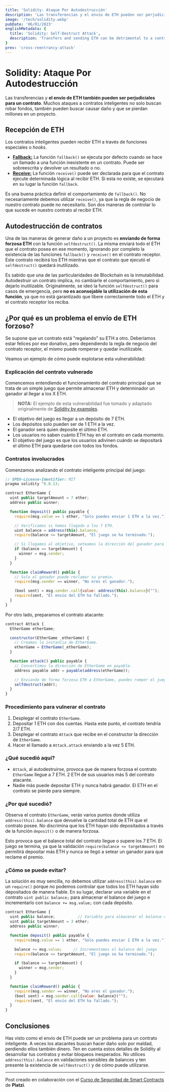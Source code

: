 ```yaml
---
title: 'Solidity: Ataque Por Autodestrucción'
description: 'Las transferencias y el envío de ETH pueden ser perjudiciales para un contrato. Muchos ataques no solo buscan robar fondos, también pueden buscar causar daño y que se pierdan millones de dólares.'
image: '/tech/solidity.webp'
pubDate: '06/01/2023'
englishMetadata: {
  title: 'Solidity: Self-Destruct Attack',
  description: 'Transfers and sending ETH can be detrimental to a contract. Many attacks not only seek to steal funds, they may also seek to cause damage and millions of dollars in loss.'
}
prev: 'cross-reentrancy-attack'
---
```


# Solidity: Ataque Por Autodestrucción

Las transferencias y **el envío de ETH también pueden ser perjudiciales para un contrato**. Muchos ataques a contratos inteligentes no solo buscan robar fondos, también pueden buscar causar daño y que se pierdan millones en un proyecto.

## Recepción de ETH

Los contratos inteligentes pueden recibir ETH a través de funciones especiales o *hooks*.

* [**Fallback:**](https://docs.soliditylang.org/en/v0.8.12/contracts.html#fallback-function "Fallback") La función `fallback()` se ejecuta por defecto cuando se hace un llamado a una función inexistente en un contrato. Puede ser sobreescrita y devolver un resultado o no.
* [**Receive:**](https://docs.soliditylang.org/en/v0.8.12/contracts.html#receive-ether-function "Receive") La función `receive()` puede ser declarada para que el contrato ejecute determinada lógica al recibir ETH. Si esta no existe, se ejecutará en su lugar la función `fallback`.

Es una buena práctica definir el comportamiento de `fallback()`. No necesariamente debemos utilizar `receive()`, ya que la regla de negocio de nuestro contrato puede no necesitarlo. Son dos maneras de controlar lo que sucede en nuestro contrato al recibir ETH.

## Autodestrucción de contratos

Una de las maneras de generar daño a un proyecto es **enviando de forma forzosa ETH** con la función `selfdestruct()`. La misma enviará todo el ETH que el contrato posea en ese momento, ignorando por completo la existencia de las funciones `fallback()` y `receive()` en el contrato receptor. Este contrato recibirá los ETH mientras que el contrato que ejecutó el `selfdestruct()` quedará inutilizado.

Es sabido que una de las particularidades de Blockchain es la inmutabilidad. Autodestruir un contrato implica, no cambiarle el comportamiento, pero si dejarlo inutilizable.
Originalmente, se ideó la función `selfdestruct()` para casos de emergencia, pero **no es aconsejable la utilización de esta función**, ya que no está garantizado que libere correctamente todo el ETH y el contrato receptor los reciba.

## ¿Por qué es un problema el envío de ETH forzoso?

Se supone que un contrato está "regalando" su ETH a otro. Deberíamos estar felices por ese donativo, pero dependiendo la regla de negocio del contrato receptor, el mismo puede romperse y quedar inutilizable.

Veamos un ejemplo de cómo puede explotarse esta vulnerabilidad:

### Explicación del contrato vulnerado

Comencemos entendiendo el funcionamiento del contrato principal que se trata de un simple juego que permite almacenar ETH y determinador un ganador al llegar a los X ETH.

> **NOTA:** El ejemplo de esta vulnerabilidad fue tomado y adaptado originalmente de [Solidity by examples](https://solidity-by-example.org/hacks/self-destruct/ "Solidity by examples").

* El objetivo del juego es llegar a un depósito de 7 ETH.
* Los depósitos solo pueden ser de 1 ETH a la vez.
* El ganador será quien deposite el último ETH.
* Los usuarios no saben cuánto ETH hay en el contrato en cada momento.
* El objetivo del juego es que los usuarios adivinen cuándo se depositará el último ETH para quedarse con todos los fondos.

### Contratos involucrados

Comenzamos analizando el contrato inteligente principal del juego:

```js
// SPDX-License-Identifier: MIT
pragma solidity ^0.8.13;

contract EtherGame {
  uint public targetAmount = 7 ether;
  address public winner;

  function deposit() public payable {
    require(msg.value == 1 ether, "Solo puedes enviar 1 ETH a la vez.");

    // Verificamos si hemos llegado a los 7 ETH.
    uint balance = address(this).balance;
    require(balance <= targetAmount, "El juego se ha terminado.");

    // Si llegamos al objetivo, seteamos la dirección del ganador para que reclame su premio.
    if (balance == targetAmount) {
      winner = msg.sender;
    }
  }

  function claimReward() public {
    // Solo el ganador puede reclamar su premio.
    require(msg.sender == winner, "No eres el ganador.");

    (bool sent) = msg.sender.call{value: address(this).balance}("");
    require(sent, "El envío del ETH ha fallado.");
  }
}
```

Por otro lado, preparamos el contrato atacante:

```js
contract Attack {
  EtherGame etherGame;

  constructor(EtherGame _etherGame) {
    // Creamos la instancia de EtherGame.
    etherGame = EtherGame(_etherGame);
  }

  function attack() public payable {
    // Convertimos la dirección de EtherGame en payable.
    address payable addr = payable(address(etherGame));

    // Enviando de forma forzosa ETH a EtherGame, puedes romper el juego al igualar o superar los 7 ETH.
    selfdestruct(addr);
  }
}
```

### Procedimiento para vulnerar el contrato

1. Desplegar el contrato `EtherGame`.
2. Depositar 1 ETH con dos cuentas. Hasta este punto, el contrato tendría 2/7 ETH.
3. Desplegar el contrato `Attack` que recibe en el constructor la dirección de `EtherGame`.
4. Hacer el llamado a `Attack.attack` enviando a la vez 5 ETH.

### ¿Qué sucedió aquí?

* `Attack`, al autodestruirse, provoca que de manera forzosa el contrato `EtherGame` llegue a 7 ETH. 2 ETH de sus usuarios más 5 del contrato atacante.
* Nadie más puede depositar ETH y nunca habrá ganador. El ETH en el contrato se pierde para siempre.

### ¿Por qué sucedió?

Observa el contrato `EtherGame`, verás varios puntos donde utiliza `address(this).balance` que devuelve la cantidad total de ETH que el contrato posee. No discrimina que los ETH hayan sido depositados a través de la función `deposit()` o de manera forzosa.

Esto provoca que el balance total del contrato llegue o supere los 7 ETH. El juego se termina, ya que la validación `require(balance <= targetAmount)` no permitirá depositar más ETH y nunca se llegó a setear un ganador para que reclame el premio.

### ¿Cómo se puede evitar?

La solución es muy sencilla, no debemos utilizar `address(this).balance` en un `require()` porque no podemos controlar que todos los ETH hayan sido depositados de manera fiable. En su lugar, declarar una variable en el contrato `uint public balance;` para almacenar el balance del juego e incrementarlo con `balance += msg.value;` con cada depósito.

```js
contract EtherGame {
  uint public balance;          // Variable para almacenar el balance del juego
  uint public targetAmount = 3 ether;
  address public winner;

  function deposit() public payable {
    require(msg.value == 1 ether, "Solo puedes enviar 1 ETH a la vez.");

    balance += msg.value;     // Incrementamos el balance del juego
    require(balance <= targetAmount, "El juego se ha terminado.");

    if (balance == targetAmount) {
      winner = msg.sender;
    }
  }

  function claimReward() public {
    require(msg.sender == winner, "No eres el ganador.");
    (bool sent) = msg.sender.call{value: balance}("");
    require(sent, "El envío del ETH ha fallado.");
  }
}
```

## Conclusiones

Has visto como el envío de ETH puede ser un problema para un contrato inteligente. A veces los atacantes buscan hacer daño solo por maldad, perdiendo ellos también dinero. Ten en cuenta estos detalles de Solidity al desarrollar tus contratos y evitar bloqueos inesperados.
No utilices `address(this).balance` en validaciones sensibles de balances y ten presente la existencia de `selfdestruct()` y de cómo puede utilizarse.

---
Post creado en colaboración con el [Curso de Seguridad de Smart Contracts](https://platzi.com/cursos/seguridad-smart-contracts/) de **Platzi**.
